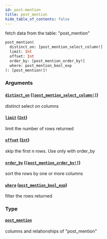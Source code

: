```yaml
---
id: post-mention
title: post_mention
hide_table_of_contents: false
---
```



fetch data from the table: "post_mention"

```graphql
post_mention(
  distinct_on: [post_mention_select_column!]
  limit: Int
  offset: Int
  order_by: [post_mention_order_by!]
  where: post_mention_bool_exp
): [post_mention!]!
```


### Arguments

#### [`distinct_on`](#) ([`[post_mention_select_column!]`](../enums/post-mention-select-column))

distinct select on columns


#### [`limit`](#) ([`Int`](../scalars/int))

limit the number of rows returned


#### [`offset`](#) ([`Int`](../scalars/int))

skip the first n rows. Use only with order_by


#### [`order_by`](#) ([`[post_mention_order_by!]`](../inputs/post-mention-order-by))

sort the rows by one or more columns


#### [`where`](#) ([`post_mention_bool_exp`](../inputs/post-mention-bool-exp))

filter the rows returned


### Type

#### [`post_mention`](../objects/post-mention)

columns and relationships of "post_mention"




